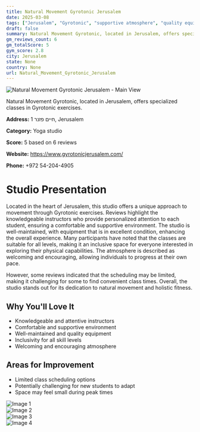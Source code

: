 ```yaml
---
title: Natural Movement Gyrotonic Jerusalem
date: 2025-03-08
tags: ["Jerusalem", "Gyrotonic", "supportive atmosphere", "quality equipment", "Jerusalem"]  
draft: false
summary: Natural Movement Gyrotonic, located in Jerusalem, offers specialized classes in Gyrotonic exercises.
gm_reviews_count: 6
gm_totalScore: 5
gym_score: 2.8
city: Jerusalem
state: None
country: None
url: Natural_Movement_Gyrotonic_Jerusalem
---
```


<div className="aspect-[16/9] relative my-8">
  <img 
    src="https://lh5.googleusercontent.com/p/AF1QipMd9_cDRe4-0Ptr02xkVdKkjycjrx8WBlWc23sQ=w1920-h1080-k-no"
    alt="Natural Movement Gyrotonic Jerusalem - Main View"
    className="object-cover absolute inset-0 w-full h-full rounded-lg"
  />
</div>

Natural Movement Gyrotonic, located in Jerusalem, offers specialized classes in Gyrotonic exercises.

**Address:** חיים פזנר 1, Jerusalem

**Category:** Yoga studio

**Score:** 5 based on 6 reviews

**Website:** https://www.gyrotonicjerusalem.com/

**Phone:** +972 54-204-4905

# Studio Presentation

Located in the heart of Jerusalem, this studio offers a unique approach to movement through Gyrotonic exercises. Reviews highlight the knowledgeable instructors who provide personalized attention to each student, ensuring a comfortable and supportive environment. The studio is well-maintained, with equipment that is in excellent condition, enhancing the overall experience. Many participants have noted that the classes are suitable for all levels, making it an inclusive space for everyone interested in exploring their physical capabilities. The atmosphere is described as welcoming and encouraging, allowing individuals to progress at their own pace.

However, some reviews indicated that the scheduling may be limited, making it challenging for some to find convenient class times. Overall, the studio stands out for its dedication to natural movement and holistic fitness.

## Why You'll Love It

- Knowledgeable and attentive instructors
- Comfortable and supportive environment
- Well-maintained and quality equipment
- Inclusivity for all skill levels
- Welcoming and encouraging atmosphere

## Areas for Improvement

- Limited class scheduling options
- Potentially challenging for new students to adapt
- Space may feel small during peak times

<div className="grid grid-cols-1 xl:grid-cols-2 gap-4 my-8">
<div className="aspect-[4/3] relative"><img src="https://lh3.googleusercontent.com/p/AF1QipPncFqB5PPFbIrR1hgGGO4hC9jXKPzTunyM84T-=w1920-h1080-k-no" alt="Image 1" className="object-cover absolute inset-0 w-full h-full rounded-lg" /></div>
<div className="aspect-[4/3] relative"><img src="https://lh3.googleusercontent.com/p/AF1QipOGbKe7MaLUd321SV4P58Zll1d8hqAhrxLcUTt9=w1920-h1080-k-no" alt="Image 2" className="object-cover absolute inset-0 w-full h-full rounded-lg" /></div>
<div className="aspect-[4/3] relative"><img src="https://lh5.googleusercontent.com/p/AF1QipORSTBq_UmRH4edJtP1W0w7TXlnBkomdm_KNfy0=w1920-h1080-k-no" alt="Image 3" className="object-cover absolute inset-0 w-full h-full rounded-lg" /></div>
<div className="aspect-[4/3] relative"><img src="https://lh3.googleusercontent.com/p/AF1QipPmwtsF_3q4hsXqc2036oiP6_CutD1q-o3YDkms=w1920-h1080-k-no" alt="Image 4" className="object-cover absolute inset-0 w-full h-full rounded-lg" /></div>
</div>